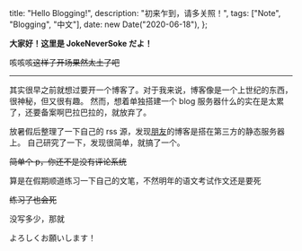   title: "Hello Blogging!",
  description: "初来乍到，请多关照！",
  tags: ["Note", "Blogging", "中文"],
  date: new Date("2020-06-18"),
};

**大家好！这里是 JokeNeverSoke だよ！**

咳咳咳~~这样子开场果然太土了吧~~

---

其实很早之前就想过要开一个博客了。对于我来说，博客像是一个上世纪的东西，很神秘，但又很有趣。
然而，想着单独搭建一个 blog 服务器什么的实在是太累了，还要备案啊巴拉巴拉的，就放弃了。

放暑假后整理了一下自己的 rss 源，发现[朋友](https://ahei.me)的博客是搭在第三方的静态服务器上。
自己研究了一下，发现很简单，就搞了一个。

~~简单个 p，你还不是没有评论系统~~

算是在假期顺道练习一下自己的文笔，不然明年的语文考试作文还是要死

~~练习了也会死~~

没写多少，那就

よろしくお願いします！
